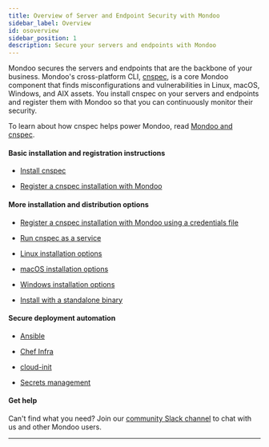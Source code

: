 ```yaml
---
title: Overview of Server and Endpoint Security with Mondoo
sidebar_label: Overview
id: osoverview
sidebar_position: 1
description: Secure your servers and endpoints with Mondoo
---
```


Mondoo secures the servers and endpoints that are the backbone of your business. Mondoo's cross-platform CLI, [cnspec](/cnspec/cnspec-about/), is a core Mondoo component that finds misconfigurations and vulnerabilities in Linux, macOS, Windows, and AIX assets. You install cnspec on your servers and endpoints and register them with Mondoo so that you can continuously monitor their security.

To learn about how cnspec helps power Mondoo, read [Mondoo and cnspec](/platform/infra/opsys/mondoo-cnspec).

#### Basic installation and registration instructions

- [Install cnspec](/cnspec/)

- [Register a cnspec installation with Mondoo](/cnspec/cnspec-adv-install/registration/)

#### More installation and distribution options

- [Register a cnspec installation with Mondoo using a credentials file](/cnspec/cnspec-adv-install/registration-keys/)

- [Run cnspec as a service](/cnspec/cnspec-adv-install/service/)

- [Linux installation options](/cnspec/cnspec-adv-install/linux/)

- [macOS installation options](/cnspec/cnspec-adv-install/macos/)

- [Windows installation options](/cnspec/cnspec-adv-install/windows/)

- [Install with a standalone binary](/cnspec/#installation-options)

#### Secure deployment automation

- [Ansible](/platform/infra/opsys/automation/ansible/)

- [Chef Infra](/platform/infra/opsys/automation/chef/)

- [cloud-init](/platform/infra/opsys/automation/cloudinit/)

- [Secrets management](/platform/infra/opsys/automation/vault/)

#### Get help

Can't find what you need? Join our <a href="https://mondoo.link/slack">community Slack channel</a> to chat with us and other Mondoo users.

---

